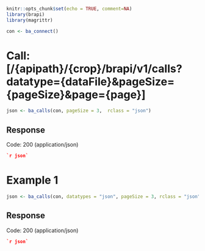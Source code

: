 ```r
knitr::opts_chunk$set(echo = TRUE, comment=NA)
library(brapi)
library(magrittr)

con <- ba_connect()
```

# Call: [/{apipath}/{crop}/brapi/v1/calls?datatype={dataFile}&pageSize={pageSize}&page={page}]
```r
json <- ba_calls(con, pageSize = 3,  rclass = "json")
```

## Response

Code: 200 (application/json)

```json
`r json`
```

# Example 1

```r
json <- ba_calls(con, datatypes = "json", pageSize = 3, rclass = "json")
```

## Response

Code: 200 (application/json)

```json
`r json`
```

